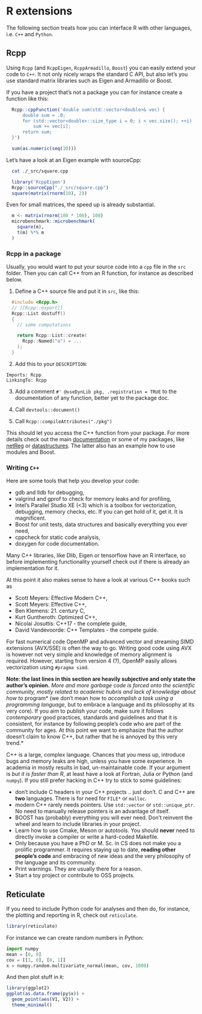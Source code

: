 # R extensions

The following section treats how you can interface R with other languages, i.e. `C++` and `Python`.

## Rcpp

Using `Rcpp` (and `RcppEigen`, `RcppArmadillo`, `Boost`) you can easily extend your code to `C++`. It not only nicely wraps the standard C API, but also let's you use standard matrix libraries such as Eigen and Armadillo or Boost.

If you have a project that's not a package you can for instance create a function like this:

```r
  Rcpp::cppFunction('double sum(std::vector<double>& vec) {
      double sum = .0;
      for (std::vector<double>::size_type i = 0; i < vec.size(); ++i)
          sum += vec[i];
      return sum;
  }')

  sum(as.numeric(seq(10)))
```

Let's have a look at an Eigen example with sourceCpp:

```bash
  cat ./_src/square.cpp
```

```r
  library('RcppEigen')
  Rcpp::sourceCpp("./_src/square.cpp")
  square(matrix(rnorm(10), 2))
```

Even for small matrices, the speed up is already substantial.

```r
  m <- matrix(rnorm(100 * 100), 100)
  microbenchmark::microbenchmark(
    square(m),
    t(m) %*% m
  )
```

### Rcpp in a package

Usually, you would want to put your source code into a `cpp` file in the `src` folder. Then you can call C++ from an R function, for instance as described below.

1) Define a C++ source file and put it in `src`, like this:

```c++
  #include <Rcpp.h>
  // [[Rcpp::export]]
  Rcpp::List dostuff()
  {
    // some computations

    return Rcpp::List::create(
      Rcpp::Named("a") = ...
    );
  }
```

2) Add this to your `DESCRIPTION`:

<pre><code>Imports: Rcpp
LinkingTo: Rcpp</code></pre>

3) Add a comment `#' @useDynLib pkg, .registration = TRUE` to the documentation of any function, better yet to the package doc.

4) Call `devtools::document()`

5) Call `Rcpp::compileAttributes("./pkg")`


This should let you access the C++ function from your package. For more details check out the main <a href="http://www.rcpp.org/">documentation</a> or some of my packages, like <a href="https://github.com/dirmeier/netReg">netReg</a> or <a href="https://github.com/dirmeier/datastructures">datastructures</a>. The latter also has an example how to use modules and Boost.

### Writing `C++`

Here are some tools that help you develop your code:

- gdb and lldb for debugging,
- valgrind and gprof to check for memory leaks and for profiling,
- Intel's Parallel Studio XE (<3) which is a toolbox for vectorization, debugging, memory checks, etc. If you can get hold of it, get it. It is magnificent.
- Boost for unit tests, data structures and basically everything you ever need,
- cppcheck for static code analysis,
- doxygen for code documentation.

Many C++ libraries, like Dlib, Eigen or tensorflow have an R interface, so before implementing functionality yourself check out if there is already an implementation for it.

At this point it also makes sense to have a look at various C++ books such as

- Scott Meyers: Effective Modern C++,
- Scott Meyers: Effective C++,
- Ben Klemens: 21. century C,
- Kurt Guntheroth: Optimized C++,
- Nicolai Josuttis: C++17 - the complete guide,
- David Vandevoorde: C++ Templates - the compete guide.

For fast numerical code OpenMP and advanced vector and streaming SIMD extensions (AVX/SSE) is often the way to go. Writing good code using AVX is however not very simple and knowledge of memory alignment is required. However, starting from version 4 (?), OpenMP easily allows vectorization using `#pragma simd`.

**Note: the last lines in this section are heavily subjective and only state the author's opinion.** *More and more garbage code is forced onto the scientific community, mostly related to academic hubris and lack of knowledge about how to *program* (we don't mean how to *accomplish a task using a programming language*, but to embrace a language and its philosophy at its very core). If you aim to publish your code, make sure it follows *contemporary* good practices, standards and guidelines and that it is consistent, for instance by following people's code who are part of the community for ages. At this point we want to emphasize that the author doesn't claim to know C++, but rather that he is annoyed by this very trend.*

C++ is a large, complex language. Chances that you mess up, introduce bugs and memory leaks are high, unless you have some experience. In academia in mostly results in bad, un-maintainable code. If your argument is *but it is faster than R*, at least have a look at Fortran, Julia or Python (and `numpy`). If you still prefer hacking in C++ try to stick to some guidelines:

- don't include C headers in your C++ projects .. just don't. C and C++ are **two** languages. There is for need for `FILE*` or `malloc`.
- modern C++ rarely needs pointers. Use `std::vector` or `std::unique_ptr`. No need to manually release pointers is an advantage of itself.
- BOOST has (probably) everything you will ever need. Don't reinvent the wheel and learn to include libraries in your project.
- Learn how to use Cmake, Meson or autotools. You should **never** need to directly invoke a compiler or write a hard-coded Makefile.
- Only because you have a PhD or M. Sc. in CS does not make you a prolific programmer. It requires staying up to date, **reading other people's code** and embracing of new ideas and the very philosophy of the language and its community.
- Print warnings. They are usually there for a reason.
- Start a toy project or contribute to OSS projects.


## Reticulate

If you need to include Python code for analyses and then do, for instance, the plotting and reporting in R, check out `reticulate`.

```R
library(reticulate)
```

For instance we can create random numbers in Python:

```python
import numpy
mean = [0, 0]
cov = [[1, 0], [0, 1]]
x = numpy.random.multivariate_normal(mean, cov, 1000)
```

And then plot stuff in `R`:

```r
library(ggplot2)
ggplot(as.data.frame(py$x)) +
  geom_point(aes(V1, V2)) +
  theme_minimal()
```


